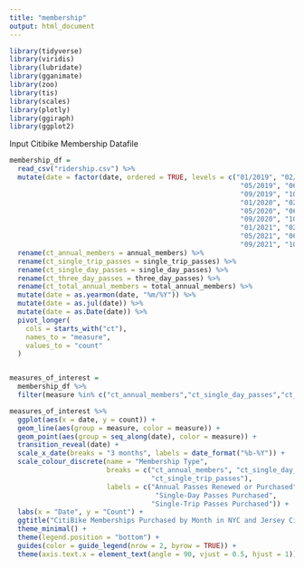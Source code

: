 ```yaml
---
title: "membership"
output: html_document
---
```

```r
library(tidyverse)
library(viridis)
library(lubridate)
library(gganimate)
library(zoo)
library(tis)
library(scales)
library(plotly)
library(ggiraph)
library(ggplot2)
```

Input Citibike Membership Datafile
```r
membership_df = 
  read_csv("ridership.csv") %>%
  mutate(date = factor(date, ordered = TRUE, levels = c("01/2019", "02/2019", "03/2019", "04/2019",
                                                         "05/2019", "06/2019", "07/2019", "08/2019",
                                                         "09/2019", "10/2019", "11/2019", "12/2019",
                                                         "01/2020", "02/2020", "03/2020", "04/2020",
                                                         "05/2020", "06/2020", "07/2020", "08/2020",
                                                         "09/2020", "10/2020", "11/2020", "12/2020",
                                                         "01/2021", "02/2021", "03/2021", "04/2021",
                                                         "05/2021", "06/2021", "07/2021", "08/2021",
                                                         "09/2021", "10/2021"))) %>%
  rename(ct_annual_members = annual_members) %>%
  rename(ct_single_trip_passes = single_trip_passes) %>%
  rename(ct_single_day_passes = single_day_passes) %>%
  rename(ct_three_day_passes = three_day_passes) %>%
  rename(ct_total_annual_members = total_annual_members) %>%
  mutate(date = as.yearmon(date, "%m/%Y")) %>%
  mutate(date = as.jul(date)) %>%
  mutate(date = as.Date(date)) %>%
  pivot_longer(
    cols = starts_with("ct"),
    names_to = "measure",
    values_to = "count"
  ) 


measures_of_interest =
  membership_df %>%
  filter(measure %in% c("ct_annual_members","ct_single_day_passes","ct_single_trip_passes")) 

measures_of_interest %>%
  ggplot(aes(x = date, y = count)) +
  geom_line(aes(group = measure, color = measure)) +
  geom_point(aes(group = seq_along(date), color = measure)) +
  transition_reveal(date) +
  scale_x_date(breaks = "3 months", labels = date_format("%b-%Y")) +
  scale_colour_discrete(name = "Membership Type",
                        breaks = c("ct_annual_members", "ct_single_day_passes",
                                   "ct_single_trip_passes"),
                        labels = c("Annual Passes Renewed or Purchased",
                                    "Single-Day Passes Purchased", 
                                   "Single-Trip Passes Purchased")) +
  labs(x = "Date", y = "Count") +
  ggtitle("CitiBike Memberships Purchased by Month in NYC and Jersey City") +
  theme_minimal() +
  theme(legend.position = "bottom") +
  guides(color = guide_legend(nrow = 2, byrow = TRUE)) +
  theme(axis.text.x = element_text(angle = 90, vjust = 0.5, hjust = 1))
```

